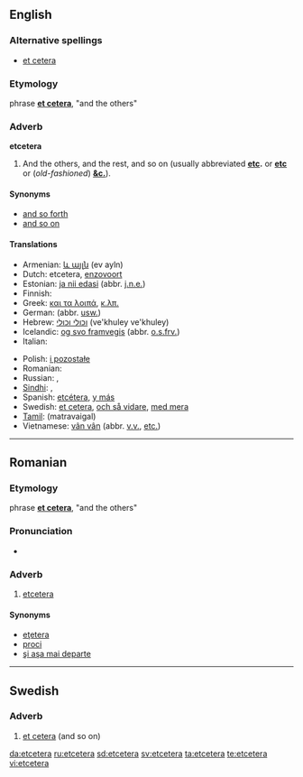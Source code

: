 ==English==

===Alternative spellings===
* [[et cetera]]

===Etymology===
{{etyl|la}} phrase '''[[et cetera]]''', "and the others"

===Adverb===
'''etcetera'''

# And the others, and the rest, and so on (usually abbreviated '''[[etc]].''' or '''[[etc]]''' or (''old-fashioned'') '''[[&c.]]''').

====Synonyms====
* [[and so forth]]
* [[and so on]]

====Translations====
{{top}}
* Armenian: [[և այլն]] (ev ayln)
* Dutch: etcetera, [[enzovoort]]
* Estonian: [[ja nii edasi]] (abbr. [[j.n.e.]])
* Finnish: {{t-|fi|ja niin edelleen}}
* Greek: [[και τα λοιπά]], [[κ.λπ.]]
* German: {{t+|de|und so weiter}} (abbr. [[usw.]])
* Hebrew: [[וכולי וכולי]] (ve'khuley ve'khuley)
* Icelandic: [[og svo framvegis]] (abbr. [[o.s.frv.]])
* Italian: {{t+|it|eccetera}}
{{mid}}
* Polish: [[i pozostałe]]
* Romanian: {{t-|ro|etcetera}}
* Russian: {{t-|ru|и так далее|sc=Cyrl}}, {{t-|ru|и т. д.|sc=Cyrl}}
* [[Sindhi]]: {{SDchar|[[وغيره]]}}, {{SDchar|[[۽ ٻيا]]}}
* Spanish: [[etcétera]], [[y más]]
* Swedish: [[et cetera]], [[och så vidare]], [[med mera]]
* [[Tamil]]: (matravaigal)
* Vietnamese: [[vân vân]] (abbr. [[v.v.]], [[etc.]])
{{bottom}}

----

==Romanian==

===Etymology===
{{etyl|la|ro}} phrase '''[[et cetera]]''', "and the others"

===Pronunciation===
* {{IPA|[et'ʧe.te.ɾa]|lang=ro}}

===Adverb===
{{ro-adv}}

# [[#English|etcetera]]

====Synonyms====
* [[eţetera]] {{i|alternative spelling}}
* [[proci]]
* [[şi aşa mai departe]]

----

==Swedish==

===Adverb===
{{infl|sv|adverb}}

# [[et cetera]] (and so on)

{{tbot entry|Swedish|et cetera|2008|May|sv}}

[[da:etcetera]]
[[ru:etcetera]]
[[sd:etcetera]]
[[sv:etcetera]]
[[ta:etcetera]]
[[te:etcetera]]
[[vi:etcetera]]